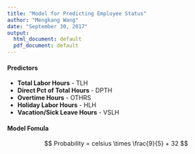 ```yaml
---
title: "Model for Predicting Employee Status"
author: "Mengkang Wang"
date: "September 30, 2017"
output:
  html_document: default
  pdf_document: default
---
```



#### Predictors
* **Total Labor Hours** - TLH
* **Direct Pct of Total Hours** - DPTH
* **Overtime Hours** - OTHRS
* **Holiday Labor Hours** - HLH
* **Vacation/Sick Leave Hours** - VSLH

#### Model Fomula
$$ Probability = celsius \times \frac{9}{5} + 32 $$